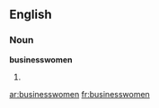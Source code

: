 ==English==
===Noun===
'''businesswomen'''
# {{plural of|[[businesswoman]]}}

[[ar:businesswomen]]
[[fr:businesswomen]]